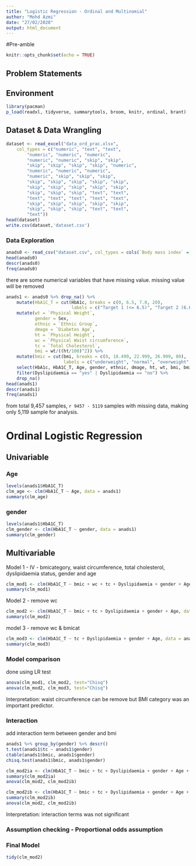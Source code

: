 ```yaml
---
title: "Logistic Regression - Ordinal and Multinomial"
author: "Mohd Azmi"
date: "27/02/2020"
output: html_document
---
```


#Pre-amble

```r
knitr::opts_chunk$set(echo = TRUE)
```

## Problem Statements

## Environment

```r
library(pacman)
p_load(readxl, tidyverse, summarytools, broom, knitr, ordinal, brant)
```

## Dataset & Data Wrangling

```r
dataset <- read_excel("data_ord_prac.xlsx", 
    col_types = c("numeric", "text", "text", 
        "numeric", "numeric", "numeric", 
        "numeric", "numeric", "skip", "skip", 
        "skip", "skip", "skip", "skip", "numeric", 
        "numeric", "numeric", "numeric", 
        "numeric", "skip", "skip", "skip", 
        "skip", "skip", "skip", "skip", "skip", 
        "skip", "skip", "skip", "skip", "skip", 
        "skip", "skip", "skip", "text", "text", 
        "text", "text", "text", "text", "text", 
        "skip", "skip", "skip", "skip", "skip", 
        "skip", "skip", "skip", "text", "text", 
        "text"))
head(dataset)
write.csv(dataset,'dataset.csv')
```

### Data Exploration
```r
anads0 <- read_csv("dataset.csv", col_types = cols(`Body mass index` = col_skip(), X1 = col_skip()))
head(anads0)
descr(anads0)
freq(anads0)
```

there are some numerical variables that have missing value. missing value will be removed

```r
anads1 <- anads0 %>% drop_na() %>% 
    mutate(HbA1C_T = cut(HbA1c, breaks = c(0, 6.5, 7.0, 20),
                         labels = c("Target 1 (<= 6.5)", "Target 2 (6.6 - 7.0)", "Target 3 (>7.0)"))) %>%
    mutate(wt = `Physical Weight`,
           gender = Sex,
           ethnic = `Ethnic Group`,
           dmage = `Diabetes Age`,
           ht = `Physical Height`,
           wc = `Physical Waist circumference`,
           tc = `Total Cholesterol`,
           bmi = wt/((ht/100)^2)) %>%
    mutate(bmic = cut(bmi, breaks = c(0, 18.499, 22.999, 26.999, 80),
                      labels = c("underweight", "normal", "overweight", "obese"))) %>% 
    select(HbA1c, HbA1C_T, Age, gender, ethnic, dmage, ht, wt, bmi, bmic, wc, tc, Dyslipidaemia) %>%
    filter(Dyslipidaemia == "yes" | Dyslipidaemia == "no") %>%
    drop_na()
head(anads1)
descr(anads1)
freq(anads1)
```

from total 9,457 samples, `r 9457 - 5119` samples with missing data, making only 5,119 sample for analysis.

# Ordinal Logistic Regression

## Univariable

### Age

```r
levels(anads1$HbA1C_T)
clm_age <- clm(HbA1C_T ~ Age, data = anads1)
summary(clm_age)
```

### gender

```r
levels(anads1$HbA1C_T)
clm_gender <- clm(HbA1C_T ~ gender, data = anads1)
summary(clm_gender)
```

## Multivariable

Model 1 - IV - bmicategory, waist circumference, total cholesterol, dyslipidaemia status, gender and age

```r
clm_mod1 <- clm(HbA1C_T ~ bmic + wc + tc + Dyslipidaemia + gender + Age, data = anads1)
summary(clm_mod1)
```

Model 2 - remove wc

```r
clm_mod2 <- clm(HbA1C_T ~ bmic + tc + Dyslipidaemia + gender + Age, data = anads1)
summary(clm_mod2)
```

model 3 - remove wc & bmicat

```r
clm_mod3 <- clm(HbA1C_T ~ tc + Dyslipidaemia + gender + Age, data = anads1)
summary(clm_mod3)
```


### Model comparison

done using LR test

```r
anova(clm_mod1, clm_mod2, test="Chisq")
anova(clm_mod2, clm_mod3, test="Chisq")
```

Interpretation: waist circumference can be remove but BMI category was an important predictor.

### Interaction

add interaction term between gender and bmi

```r
anads1 %>% group_by(gender) %>% descr()
t.test(anads1$tc ~ anads1$gender)
ctable(anads1$bmic, anads1$gender)
chisq.test(anads1$bmic, anads1$gender)
```

```r
clm_mod2ia <- clm(HbA1C_T ~ bmic + tc + Dyslipidaemia + gender + Age + gender:tc, data = anads1)
summary(clm_mod2ia)
anova(clm_mod2, clm_mod2ib)

clm_mod2ib <- clm(HbA1C_T ~ bmic + tc + Dyslipidaemia + gender + Age + gender:bmic, data = anads1)
summary(clm_mod2ib)
anova(clm_mod2, clm_mod2ib)
```

Interpretation: interaction terms was not significant

### Assumption checking - Proportional odds assumption

### Final Model

```r
tidy(clm_mod2)
```




